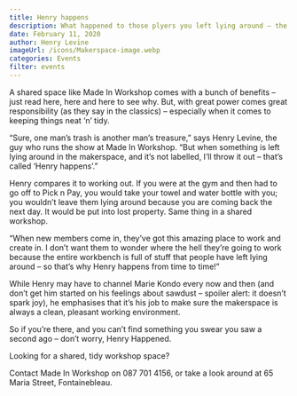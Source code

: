 ```yaml
---
title: Henry happens
description: What happened to those plyers you left lying around – the ones you need right this second? Henry happened. What happened to that piece of paper you scribbled all your design notes on? Henry happened.
date: February 11, 2020
author: Henry Levine
imageUrl: /icons/Makerspace-image.webp
categories: Events
filter: events
---
```


A shared space like Made In Workshop comes with a bunch of benefits – just read here, here and here to see why. But, with great power comes great responsibility (as they say in the classics) – especially when it comes to keeping things neat ‘n’ tidy.

“Sure, one man’s trash is another man’s treasure,” says Henry Levine, the guy who runs the show at Made In Workshop. “But when something is left lying around in the makerspace, and it’s not labelled, I’ll throw it out – that’s called ‘Henry happens’.”

Henry compares it to working out. If you were at the gym and then had to go off to Pick n Pay, you would take your towel and water bottle with you; you wouldn’t leave them lying around because you are coming back the next day. It would be put into lost property. Same thing in a shared workshop.

“When new members come in, they’ve got this amazing place to work and create in. I don’t want them to wonder where the hell they’re going to work because the entire workbench is full of stuff that people have left lying around – so that’s why Henry happens from time to time!”

While Henry may have to channel Marie Kondo every now and then (and don’t get him started on his feelings about sawdust – spoiler alert: it doesn’t spark joy), he emphasises that it’s his job to make sure the makerspace is always a clean, pleasant working environment.

So if you’re there, and you can’t find something you swear you saw a second ago – don’t worry, Henry Happened.

Looking for a shared, tidy workshop space?

Contact Made In Workshop on 087 701 4156, or take a look around at 65 Maria Street, Fontainebleau.    